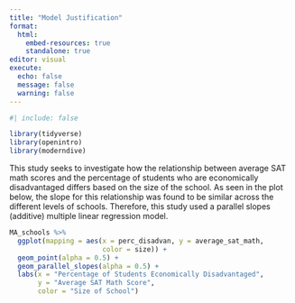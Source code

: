 ```yaml
---
title: "Model Justification"
format: 
  html:
    embed-resources: true
    standalone: true
editor: visual
execute: 
  echo: false
  message: false
  warning: false
---
```


```r
#| include: false

library(tidyverse)
library(openintro)
library(moderndive)

```

This study seeks to investigate how the relationship between average SAT math scores and the percentage of students who are economically disadvantaged differs based on the size of the school. As seen in the plot below, the slope for this relationship was found to be similar across the different levels of schools. Therefore, this study used a parallel slopes (additive) multiple linear regression model.

```r
MA_schools %>% 
  ggplot(mapping = aes(x = perc_disadvan, y = average_sat_math, 
                       color = size)) + 
  geom_point(alpha = 0.5) + 
  geom_parallel_slopes(alpha = 0.5) + 
  labs(x = "Percentage of Students Economically Disadvantaged", 
       y = "Average SAT Math Score", 
       color = "Size of School")
```

\vspace{0.5in}

```{=tex}
\begin{center}

\textbf{What do you feel is missing from this model justification?}

\end{center}
```
